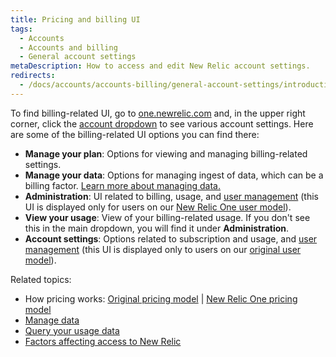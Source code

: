 ```yaml
---
title: Pricing and billing UI
tags:
  - Accounts
  - Accounts and billing
  - General account settings
metaDescription: How to access and edit New Relic account settings.
redirects: 
  - /docs/accounts/accounts-billing/general-account-settings/introduction-account-settings
---
```


To find billing-related UI, go to [one.newrelic.com](https://one.newrelic.com) and, in the upper right corner, click the [account dropdown](/docs/using-new-relic/welcome-new-relic/get-started/glossary/#account-dropdown) to see various account settings. Here are some of the billing-related UI options you can find there: 

* **Manage your plan**: Options for viewing and managing billing-related settings. 
* **Manage your data**: Options for managing ingest of data, which can be a billing factor. [Learn more about managing data.](/docs/telemetry-data-platform/manage-data/manage-data-coming-new-relic)
* **Administration**: UI related to billing, usage, and [user management](/docs/accounts/accounts-billing/new-relic-one-user-management/introduction-managing-users) (this UI is displayed only for users on our [New Relic One user model](/docs/accounts/accounts-billing/new-relic-one-user-management/user-type)). 
* **View your usage**: View of your billing-related usage. If you don't see this in the main dropdown, you will find it under **Administration**.
* **Account settings**: Options related to subscription and usage, and [user management](/docs/accounts/original-accounts-billing/original-product-based-pricing/overview-user-models) (this UI is displayed only to users on our [original user model](/docs/accounts/accounts-billing/new-relic-one-user-management/user-type)).

Related topics: 
* How pricing works: [Original pricing model](/docs/accounts/original-accounts-billing/product-pricing/product-based-pricing) | [New Relic One pricing model](/docs/accounts/accounts-billing/new-relic-one-pricing-billing/new-relic-one-pricing-billing)
* [Manage data](/docs/telemetry-data-platform/manage-data/manage-your-data)
* [Query your usage data](/docs/accounts/accounts-billing/new-relic-one-pricing-billing/usage-queries-alerts) 
* [Factors affecting access to New Relic](/docs/accounts/accounts-billing/account-structure/factors-affecting-access-features-data/)



